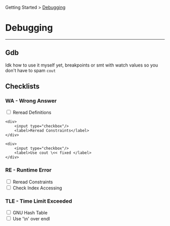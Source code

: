 Getting Started > [Debugging](/docs/debug/)
# Debugging
---
## Gdb
Idk how to use it myself yet, breakpoints or smt with watch values so you don't have to spam `cout`

## Checklists
### WA - Wrong Answer
<div className="checklist">
    <div> 
        <input type="checkbox"/>
        <label>Reread Definitions</label>
    </div>
  
    <div> 
        <input type="checkbox"/>
        <label>Reread Constraints</label>
    </div>

    <div> 
        <input type="checkbox"/>
        <label>Use cout \<< fixed </label>
    </div>
</div>

### RE - Runtime Error
<form className="checklist">
    <div> 
        <input type="checkbox"/>
        <label>Reread Constraints</label>
    </div>
    <div> 
        <input type="checkbox"/>
        <label>Check Index Accessing</label>
    </div>
</form>

### TLE - Time Limit Exceeded
<form className="checklist">
    <div> 
        <input type="checkbox"/>
        <label>GNU Hash Table</label>
    </div>
    <div> 
        <input type="checkbox"/>
        <label>Use '\n' over endl</label>
    </div>
</form>